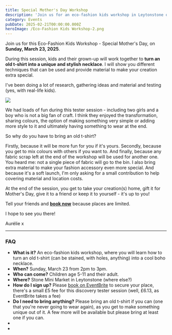 ```yaml
---
title: Special Mother's Day Workshop
description: 'Join us for an eco-fashion kids workshop in Leytonstone on March 23, 2025.'
category: Events
pubDate: 2025-02-21T00:00:00.000Z
heroImage: /Eco-Fashion Kids Workshop-2.png
---
```


Join us for this Eco-Fashion Kids Workshop - Special Mother's Day, on **Sunday, March 23, 2025**.

During this session, kids and their grown-up will work together to **turn an old t-shirt into a unique and stylish necklace**. I will show you different techniques that can be used and provide material to make your creation extra special.

I've been doing a lot of research, gathering ideas and material and testing (yes, with real-life kids).

![](</Eco-Fashion Kids Workshop-3.png>)

We had loads of fun during this tester session - including two girls and a boy who is not a big fan of craft. I think they enjoyed the transformation, sharing colours, the option of making something very simple or adding more style to it and ultimately having something to wear at the end.

So why do you have to bring an old t-shirt?

Firstly, because it will be more fun for you if it's yours. Secondly, because you get to mix colours with others if you want to. And finally, because any fabric scrap left at the end of the workshop will be used for another one. You heard me: not a single piece of fabric will go to the bin. I also bring extra material to make your fashion accessory even more special. And because it's a soft launch, I'm only asking for a small contribution to help covering material and location costs.

At the end of the session, you get to take your creation(s) home, gift it for Mother's Day, give it to a friend or keep it to yourself - it's up to you!

Tell your friends and **[book now](https://www.eventbrite.com/e/eco-fashion-kids-workshop-special-mothers-day-tickets-1253822740569?aff=oddtdtcreator)** because places are limited.

I hope to see you there!

Aurélie x

***

### FAQ

* **What is it?** An eco-fashion kids workshop, where you will learn how to turn an old t-shirt (can be stained, with holes, anything) into a cool boho necklace.
* **When?** Sunday, March 23 from 2pm to 3pm.
* **Who can come?** Children age 5-11 and their adult.
* **Where?** Stone Mini Market in Leytonstone (where else?)
* **How do I sign up?** Please [book on EventBrite](https://www.eventbrite.com/e/eco-fashion-kids-workshop-special-mothers-day-tickets-1253822740569?aff=oddtdtcreator) to secure your place, there's a small £5 fee for this discovery tester session (well, £6.13, as EventBrite takes a fee)
* **Do I need to bring anything?** Please bring an old t-shirt if you can (one that you're never going to wear again), as you get to make something unique out of it. A few more will be available but please bring at least one if you can.
*
*
